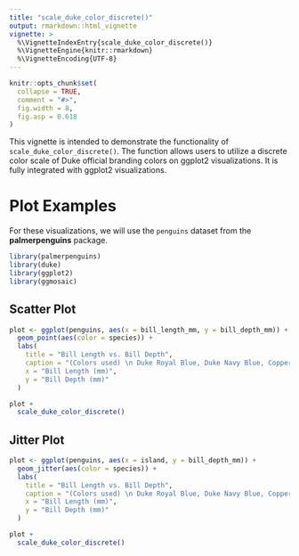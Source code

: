 ```yaml
---
title: "scale_duke_color_discrete()"
output: rmarkdown::html_vignette
vignette: >
  %\VignetteIndexEntry{scale_duke_color_discrete()}
  %\VignetteEngine{knitr::rmarkdown}
  %\VignetteEncoding{UTF-8}
---
```


```r
knitr::opts_chunk$set(
  collapse = TRUE,
  comment = "#>",
  fig.width = 8,
  fig.asp = 0.618
)
```

This vignette is intended to demonstrate the functionality of `scale_duke_color_discrete()`. The function allows users to utilize a discrete color scale of Duke official branding colors on ggplot2 visualizations. 
It is fully integrated with ggplot2 visualizations.

# Plot Examples

For these visualizations, we will use the `penguins` dataset from the **palmerpenguins** package.

```r
library(palmerpenguins)
library(duke)
library(ggplot2)
library(ggmosaic)
```

## Scatter Plot

```r
plot <- ggplot(penguins, aes(x = bill_length_mm, y = bill_depth_mm)) +
  geom_point(aes(color = species)) +
  labs(
    title = "Bill Length vs. Bill Depth", 
    caption = "(Colors used) \n Duke Royal Blue, Duke Navy Blue, Copper", 
    x = "Bill Length (mm)", 
    y = "Bill Depth (mm)"
  )

plot +
  scale_duke_color_discrete()
```

## Jitter Plot

```r
plot <- ggplot(penguins, aes(x = island, y = bill_depth_mm)) +
  geom_jitter(aes(color = species)) +
  labs(
    title = "Bill Length vs. Bill Depth", 
    caption = "(Colors used) \n Duke Royal Blue, Duke Navy Blue, Copper", 
    x = "Bill Length (mm)", 
    y = "Bill Depth (mm)"
  )

plot +
  scale_duke_color_discrete()
```

